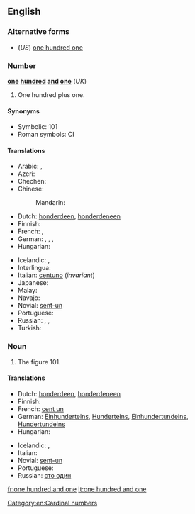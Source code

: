 ==English==

===Alternative forms===
* (''US'') [[one hundred one]]

===Number===
'''[[one]] [[hundred]] [[and]] [[one]]''' (''UK'')

# One hundred plus one.

====Synonyms====
* Symbolic: 101
* Roman symbols: CI

====Translations====
{{trans-top|one hundred plus one}}
* Arabic: {{t-|ar|مائة وواحد|m|tr=míʾa wa-wāḥid|sc=Arab}}, {{t-|ar|مائة وواحدة|f|tr=míʾa wa-wāḥida|sc=Arab}}
* Azeri: {{t-|az|yüz bir}}
* Chechen: {{tø|ce|бIе цхьаъ|tr=bje cxha’}}
* Chinese:
*: Mandarin: {{t|cmn|一百一|tr=yībǎi yī|sc=Hani}}
* Dutch: [[honderdeen]], [[honderdeneen]]
* Finnish: {{t+|fi|satayksi}}
* French: {{t-|fr|cent un|m}}, {{t-|fr|cent une|f}}
* German: {{t+|de|einhunderteins}}, {{t+|de|hunderteins}}, {{t-|de|einhundertundeins}}, {{t-|de|hundertundeins}}
* Hungarian: {{t+|hu|százegy}}
{{trans-mid}}
* Icelandic: {{t+|is|hundrað og einn|m}}, {{t-|is|eitthundrað og einn|m}}
* Interlingua: {{t-|ia|cento un}}
* Italian: [[centuno]] (''invariant'')
* Japanese: {{t-|ja|一百一|tr=いっぴゃくいち, ippyaku ichi|sc=Jpan}}
* Malay: {{t-|ms|seratus satu}}
* Navajo: {{tø|nv|tʼááłáhádí neeznádiin tʼááłáʼí}}
* Novial: [[sent-un]]
* Portuguese: {{t-|pt|cento e um}}
* Russian: {{qualifier|noun use singular}} {{t+|ru|сто один|tr=sto odín|m}}, {{t-|ru|сто одна|tr=sto odná|f}}, {{t-|ru|сто одно|tr=sto odnó|n}}
* Turkish: {{t-|tr|yüz bir}}
{{trans-bottom}}

===Noun===
{{en-noun|head=[[one]] [[hundred]] [[and]] [[one]]|-}}

# The figure 101.

====Translations====
{{trans-top|figure 101}}
* Dutch: [[honderdeen]], [[honderdeneen]]
* Finnish: {{t+|fi|satayksi}}
* French: [[cent un]] {{m}}
* German: [[Einhunderteins]], [[Hunderteins]], [[Einhundertundeins]], [[Hundertundeins]]
* Hungarian: {{t+|hu|százegy}}
{{trans-mid}}
* Icelandic: {{t+|is|hundrað og einn|m}}, {{t-|is|eitthundrað og einn|m}}
* Italian: {{t-|it|centuno}}
* Novial: [[sent-un]]
* Portuguese: {{t-|pt|cento e um}}
* Russian: [[сто один]]
{{trans-bottom}}

[[Category:en:Cardinal numbers]]

[[fr:one hundred and one]]
[[lt:one hundred and one]]